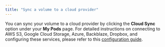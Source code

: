 ```yaml
---
title: "Sync a volume to a cloud provider"
---
```


You can sync your volume to a cloud provider by clicking the **Cloud Sync** option under your **My Pods** page. For detailed instructions on connecting to AWS S3, Google Cloud Storage, Azure, Backblaze, Dropbox, and configuring these services, please refer to this [configuration guide](/pods/configuration/export-data).
